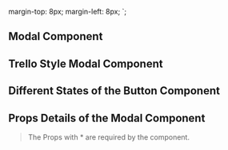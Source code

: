 

<Meta title="Design System|Modal" component={Modal} />

  margin-top: 8px;
  margin-left: 8px;
`;

## Modal Component

<Preview>
  <Story name="Modal">
    <Container>
      <ModalExample />
    </Container>
  </Story>
</Preview>

## Trello Style Modal Component

<Preview>
  <Story name="Teams Modal">
    <Container>
      <ModalSecondExample />
    </Container>
  </Story>
</Preview>

## Different States of the Button Component

<Preview>
  <Container>
    <ModalDocumentation />
  </Container>
</Preview>

## Props Details of the Modal Component

<Props of={Modal} />

> The Props with \* are required by the component.

